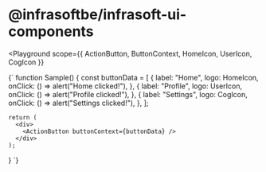 
# @infrasoftbe/infrasoft-ui-components

<Playground
  scope={{
    ActionButton,
    ButtonContext,
    HomeIcon,
    UserIcon,
    CogIcon
  }}
>
{`
  function Sample() {
    const buttonData = [
      {
        label: "Home",
        logo: HomeIcon,
        onClick: () => alert("Home clicked!"),
      },
      {
        label: "Profile",
        logo: UserIcon,
        onClick: () => alert("Profile clicked!"),
      },
      {
        label: "Settings",
        logo: CogIcon,
        onClick: () => alert("Settings clicked!"),
      },
    ];

    return (
      <div>
        <ActionButton buttonContext={buttonData} />
      </div>
    );
  }
`}
</Playground>